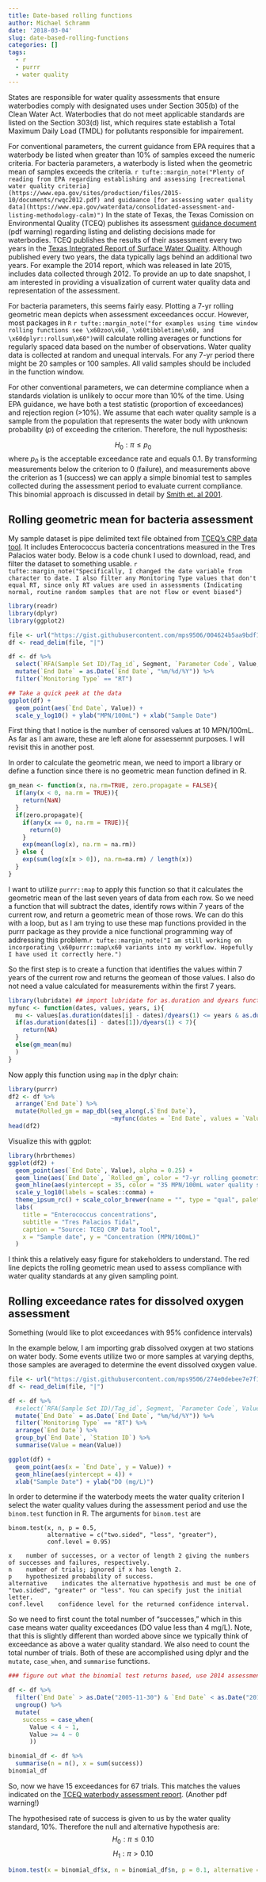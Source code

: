 ```yaml
---
title: Date-based rolling functions
author: Michael Schramm
date: '2018-03-04'
slug: date-based-rolling-functions
categories: []
tags:
  - r
  - purrr
  - water quality
---
```


States are responsible for water quality assessments that ensure waterbodies comply with designated uses under Section 305(b) of the Clean Water Act. Waterbodies that do not meet applicable standards are listed on the Section 303(d) list, which requires state establish a Total Maximum Daily Load (TMDL) for pollutants responsible for impairement.

For conventional parameters, the current guidance from EPA requires that a waterbody be listed when greater than 10% of samples exceed the numeric criteria. For bacteria parameters, a waterbody is listed when the geometric mean of samples exceeds the criteria. `r tufte::margin_note("Plenty of reading from EPA regarding establishing and assessing [recreational water quality criteria](https://www.epa.gov/sites/production/files/2015-10/documents/rwqc2012.pdf) and guidaance [for assessing water quality data](https://www.epa.gov/waterdata/consolidated-assessment-and-listing-methodology-calm)")` In the state of Texas, the Texas Comission on Environmental Quality (TCEQ) publishes its assessment [guidance document](https://www.tceq.texas.gov/assets/public/waterquality/swqm/assess/14txir/2014_guidance.pdf) (pdf warning) regarding listing and delisting decisions made for waterbodies. TCEQ publishes the results of their assessment every two years in the [Texas Integrated Report of Surface Water Quality](https://www.tceq.texas.gov/waterquality/assessment/14twqi). Although published every two years, the data typically lags behind an additional two years. For example the 2014 report, which was released in late 2015, includes data collected through 2012. To provide an up to date snapshot, I am interested in providing a visualization of current water quality data and representation of the assessment.

For bacteria parameters, this seems fairly easy. Plotting a 7-yr rolling geometric mean depicts when assessment exceedances occur. However, most packages in `R` `r tufte::margin_note("for examples using time window rolling functions see \x60zoo\x60, \x60tibbletime\x60, and \x60dplyr::rollsum\x60")`will calculate rolling averages or functions for regularly spaced data based on the number of observations. Water quality data is collected at random and unequal intervals. For any 7-yr period there might be 20 samples or 100 samples. All valid samples should be included in the function window.

For other conventional parameters, we can determine compliance when a standards violation is unlikely to occur more than 10% of the time. Using EPA guidance, we have both a test statistic (proportion of exceedances) and rejection region (>10%).  We assume that each water quality sample is a sample from the population that represents the water body with unknown probability ($p$) of exceeding the criterion. Therefore, the null hyposthesis:

$$H_0 : \pi \le p_0$$
where $p_0$ is the acceptable exceedance rate and equals 0.1. By transforming measurements below the criterion to 0 (failure), and measurements above the criterion as 1 (success) we can apply a simple binomial test to samples collected during the assessment period to evaluate current compliance. This binomial approach is discussed in detail by [Smith et. al 2001](https://pubs.acs.org/doi/abs/10.1021/es001159e).

## Rolling geometric mean for bacteria assessment

My sample dataset is pipe delimited text file obtained from [TCEQ's CRP data tool](https://www80.tceq.texas.gov/SwqmisWeb/public/crpweb.faces). It includes Enterococcus bacteria concentrations measured in the Tres Palacios water body. Below is a code chunk I used to download, read, and filter the dataset to something usable. `r tufte::margin_note("Specifically, I changed the date variable from character to date. I also filter any Monitoring Type values that don't equal RT, since only RT values are used in assessments (Indicating normal, routine random samples that are not flow or event biased")`

```r
library(readr)
library(dplyr)
library(ggplot2)

file <- url("https://gist.githubusercontent.com/mps9506/004624b5aa9bdf101c36278835cb38df/raw/46267d403bb450da4f7a0c726bd77d4fff1c5be5/1501_Bacteria.txt")
df <- read_delim(file, "|")

df <- df %>%
  select(`RFA(Sample Set ID)/Tag_id`, Segment, `Parameter Code`, Value, `End Date`, `Monitoring Type`) %>%
  mutate(`End Date` = as.Date(`End Date`, "%m/%d/%Y")) %>%
  filter(`Monitoring Type` == "RT")

## Take a quick peek at the data
ggplot(df) +
  geom_point(aes(`End Date`, Value)) +
  scale_y_log10() + ylab("MPN/100mL") + xlab("Sample Date")
```

First thing that I notice is the number of censored values at 10 MPN/100mL. As far as I am aware, these are left alone for assessemnt purposes. I will revisit this in another post.

In order to calculate the geometric mean, we need to import a library or define a function since there is no geometric mean function defined in R.
```r
gm_mean <- function(x, na.rm=TRUE, zero.propagate = FALSE){
  if(any(x < 0, na.rm = TRUE)){
    return(NaN)
  }
  if(zero.propagate){
    if(any(x == 0, na.rm = TRUE)){
      return(0)
    }
    exp(mean(log(x), na.rm = na.rm))
  } else {
    exp(sum(log(x[x > 0]), na.rm=na.rm) / length(x))
  }
}
```

I want to utilize `purrr::map` to apply this function so that it calculates the geometric mean of the last seven years of data from each row. So we need a function that will subtract the dates, identify rows within 7 years of the current row, and return a geometric mean of those rows. We can do this with a loop, but as I am trying to use these map functions provided in the purrr package as they provide a nice functional programming way of addressing this problem.`r tufte::margin_note("I am still working on incorporating \x60purrr::map\x60 variants into my workflow. Hopefully I have used it correctly here.")`

So the first step is to create a function that identifies the values within 7 years of the current row and returns the geomean of those values. I also do not need a value calculated for measurements within the first 7 years.
```r
library(lubridate) ## import lubridate for as.duration and dyears functions
myfunc <- function(dates, values, years, i){
  mu <- values[as.duration(dates[i] - dates)/dyears(1) <= years & as.duration(dates[i] - dates)/dyears(1) >= 0]
  if(as.duration(dates[i] - dates[1])/dyears(1) < 7){
    return(NA)
  }
  else(gm_mean(mu)
  )
}
```

Now apply this function using `map` in the dplyr chain:
```r
library(purrr)
df2 <- df %>%
  arrange(`End Date`) %>%
  mutate(Rolled_gm = map_dbl(seq_along(.$`End Date`),
                             ~myfunc(dates = `End Date`, values = `Value`, years = 7, i = .x)))
head(df2)
```

Visualize this with ggplot:

```r
library(hrbrthemes)
ggplot(df2) +
  geom_point(aes(`End Date`, Value), alpha = 0.25) +
  geom_line(aes(`End Date`, `Rolled_gm`, color = "7-yr rolling geometric mean"), size = .75) +
  geom_hline(aes(yintercept = 35, color = "35 MPN/100mL water quality standard"), size = .75) +
  scale_y_log10(labels = scales::comma) +
  theme_ipsum_rc() + scale_color_brewer(name = "", type = "qual", palette = "Set2") +
  labs(
    title = "Enterococcus concentrations",
    subtitle = "Tres Palacios Tidal",
    caption = "Source: TCEQ CRP Data Tool",
    x = "Sample date", y = "Concentration (MPN/100mL)"
  )
```

I think this a relatively easy figure for stakeholders to understand. The red line depicts the rolling geometric mean used to assess compliance with water quality standards at any given sampling point.

## Rolling exceedance rates for dissolved oxygen assessment

Something (would like to plot exceedances with 95% confidence intervals)

In the example below, I am importing grab dissolved oxygen at two stations on water body. Some events utilize two or more samples at varying depths, those samples are averaged to determine the event dissolved oxygen value.

```r
file <- url("https://gist.githubusercontent.com/mps9506/274e0debee7e7f1289dac3371ce05d1e/raw/284ff43565d03bd57c59c3151feaa739abd40f2e/1501_DO.txt")
df <- read_delim(file, "|")

df <- df %>%
  #select(`RFA(Sample Set ID)/Tag_id`, Segment, `Parameter Code`, Value, `End Date`, `Monitoring Type`) %>%
  mutate(`End Date` = as.Date(`End Date`, "%m/%d/%Y")) %>%
  filter(`Monitoring Type` == "RT") %>%
  arrange(`End Date`) %>%
  group_by(`End Date`, `Station ID`) %>%
  summarise(Value = mean(Value))

ggplot(df) +
  geom_point(aes(x = `End Date`, y = Value)) +
  geom_hline(aes(yintercept = 4)) +
  xlab("Sample Date") + ylab("DO (mg/L)")
```


In order to determine if the waterbody meets the water quality criterion I select the water quality values during the assessment period and use the `binom.test` function in R. The arguments for `binom.test` are
```{eval=FALSE}
binom.test(x, n, p = 0.5,
           alternative = c("two.sided", "less", "greater"),
           conf.level = 0.95)

x    number of successes, or a vector of length 2 giving the numbers of successes and failures, respectively.
n    number of trials; ignored if x has length 2.
p    hypothesized probability of success.
alternative    indicates the alternative hypothesis and must be one of "two.sided", "greater" or "less". You can specify just the initial letter.
conf.level    confidence level for the returned confidence interval.

```

So we need to first count the total number of "successes," which in this case means water quality exceedances (DO value less than 4 mg/L). Note, that this is slightly different than worded above since we typically think of exceedance as above a water quality standard. We also need to count the total number of trials. Both of these are accomplished using dplyr and the `mutate`, `case_when`, and `summarise` functions.

```r
### figure out what the binomial test returns based, use 2014 assessment results

df <- df %>%
  filter(`End Date` > as.Date("2005-11-30") & `End Date` < as.Date("2012-12-01")) %>%
  ungroup() %>%
  mutate(
    success = case_when(
      Value < 4 ~ 1,
      Value >= 4 ~ 0
      ))

binomial_df <- df %>%
  summarise(n = n(), x = sum(success))
binomial_df

```
So, now we have 15 exceedances for 67 trials. This matches the values indicated on the [TCEQ waterbody assessment report](https://www.tceq.texas.gov/assets/public/waterquality/swqm/assess/14txir/2014_basin15.pdf). (Another pdf warning!)


The hypothesised rate of success is given to us by the water quality standard, 10%. Therefore the null and alternative hypothesis are:
$$H_0 : \pi \le 0.10$$
$$H_1 : \pi \gt 0.10$$
```r

binom.test(x = binomial_df$x, n = binomial_df$n, p = 0.1, alternative = "g")

```

